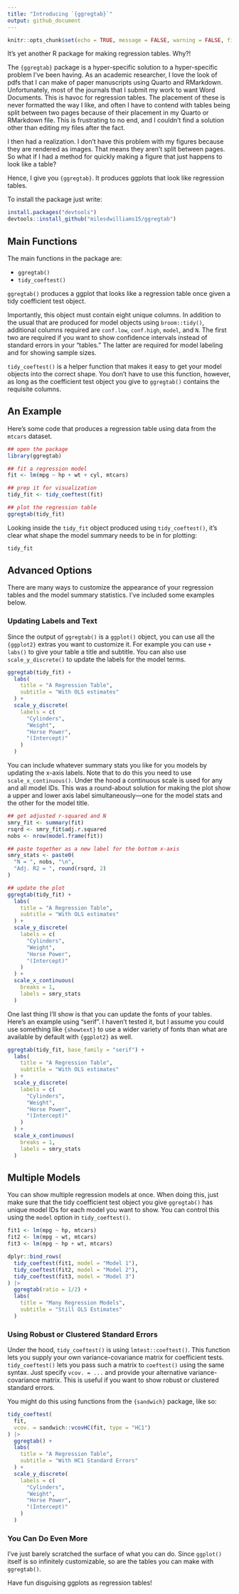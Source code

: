 ```yaml
---
title: "Introducing `{ggregtab}`"
output: github_document
---
```


```r
knitr::opts_chunk$set(echo = TRUE, message = FALSE, warning = FALSE, fig.height = 4, fig.width = 4)
```

It's yet another R package for making regression tables. Why?!

The `{ggregtab}` package is a hyper-specific solution to a hyper-specific problem I've been having. As an academic researcher, I love the look of pdfs that I can make of paper manuscripts using Quarto and RMarkdown. Unfortunately, most of the journals that I submit my work to want Word Documents. This is havoc for regression tables. The placement of these is never formatted the way I like, and often I have to contend with tables being split between two pages because of their placement in my Quarto or RMarkdown file. This is frustrating to no end, and I couldn't find a solution other than editing my files after the fact.

I then had a realization. I don't have this problem with my figures because they are rendered as images. That means they aren't split between pages. So what if I had a method for quickly making a figure that just happens to look like a table?

Hence, I give you `{ggregtab}`. It produces ggplots that look like regression tables.

To install the package just write:

```r
install.packages("devtools")
devtools::install_github("milesdwilliams15/ggregtab")
```

## Main Functions

The main functions in the package are:

- `ggregtab()`
- `tidy_coeftest()`

`ggregtab()` produces a ggplot that looks like a regression table once given a tidy coefficient test object.

Importantly, this object must contain eight unique columns. In addition to the usual that are produced for model objects using `broom::tidy()`, additional columns required are `conf.low`, `conf.high`, `model`, and `N`. The first two are required if you want to show confidence intervals instead of standard errors in your "tables." The latter are required for model labeling and for showing sample sizes.

`tidy_coeftest()` is a helper function that makes it easy to get your model objects into the correct shape. You don't have to use this function, however, as long as the coefficient test object you give to `ggregtab()` contains the requisite columns.

## An Example

Here's some code that produces a regression table using data from the `mtcars` dataset.

```r
## open the package
library(ggregtab)

## fit a regression model
fit <- lm(mpg ~ hp + wt + cyl, mtcars)

## prep it for visualization
tidy_fit <- tidy_coeftest(fit)

## plot the regression table
ggregtab(tidy_fit)
```

Looking inside the `tidy_fit` object produced using `tidy_coeftest()`, it's clear what shape the model summary needs to be in for plotting:

```r
tidy_fit
```


## Advanced Options

There are many ways to customize the appearance of your regression tables and the model summary statistics. I've included some examples below.

### Updating Labels and Text

Since the output of `ggregtab()` is a `ggplot()` object, you can use all the `{ggplot2}` extras you want to customize it. For example you can use `+ labs()` to give your table a title and subtitle. You can also use `scale_y_discrete()` to update the labels for the model terms.

```r
ggregtab(tidy_fit) +
  labs(
    title = "A Regression Table",
    subtitle = "With OLS estimates"
  ) +
  scale_y_discrete(
    labels = c(
      "Cylinders",
      "Weight",
      "Horse Power",
      "(Intercept)"
    )
  )
```

You can include whatever summary stats you like for you models by updating the x-axis labels. Note that to do this you need to use `scale_x_continuous()`. Under the hood a continuous scale is used for any and all model IDs. This was a round-about solution for making the plot show a upper and lower axis label simultaneously---one for the model stats and the other for the model title.

```r
## get adjusted r-squared and N
smry_fit <- summary(fit)
rsqrd <- smry_fit$adj.r.squared
nobs <- nrow(model.frame(fit))

## paste together as a new label for the bottom x-axis
smry_stats <- paste0(
  "N = ", nobs, "\n",
  "Adj. R2 = ", round(rsqrd, 2)
)

## update the plot
ggregtab(tidy_fit) +
  labs(
    title = "A Regression Table",
    subtitle = "With OLS estimates"
  ) +
  scale_y_discrete(
    labels = c(
      "Cylinders",
      "Weight",
      "Horse Power",
      "(Intercept)"
    )
  ) +
  scale_x_continuous(
    breaks = 1,
    labels = smry_stats
  )
```

One last thing I'll show is that you can update the fonts of your tables. Here's an example using "serif". I haven't tested it, but I assume you could use something like `{showtext}` to use a wider variety of fonts than what are available by default with `{ggplot2}` as well.

```r
ggregtab(tidy_fit, base_family = "serif") +
  labs(
    title = "A Regression Table",
    subtitle = "With OLS estimates"
  ) +
  scale_y_discrete(
    labels = c(
      "Cylinders",
      "Weight",
      "Horse Power",
      "(Intercept)"
    )
  ) +
  scale_x_continuous(
    breaks = 1,
    labels = smry_stats
  )
```

## Multiple Models

You can show multiple regression models at once. When doing this, just make sure that the tidy coefficient test object you give `ggregtab()` has unique model IDs for each model you want to show. You can control this using the `model` option in `tidy_coeftest()`.

```r
fit1 <- lm(mpg ~ hp, mtcars)
fit2 <- lm(mpg ~ wt, mtcars)
fit3 <- lm(mpg ~ hp + wt, mtcars)

dplyr::bind_rows(
  tidy_coeftest(fit1, model = "Model 1"),
  tidy_coeftest(fit2, model = "Model 2"),
  tidy_coeftest(fit3, model = "Model 3")
) |>
  ggregtab(ratio = 1/2) +
  labs(
    title = "Many Regression Models",
    subtitle = "Still OLS Estimates"
  ) 
```

### Using Robust or Clustered Standard Errors

Under the hood, `tidy_coeftest()` is using `lmtest::coeftest()`. This function lets you supply your own variance-covariance matrix for coefficient tests. `tidy_coeftest()` lets you pass such a matrix to `coeftest()` using the same syntax. Just specify `vcov. = ...` and provide your alternative variance-covariance matrix. This is useful if you want to show robust or clustered standard errors.

You might do this using functions from the `{sandwich}` package, like so:

```r
tidy_coeftest(
  fit,
  vcov. = sandwich::vcovHC(fit, type = "HC1")
) |>
  ggregtab() +
  labs(
    title = "A Regression Table",
    subtitle = "With HC1 Standard Errors"
  ) +
  scale_y_discrete(
    labels = c(
      "Cylinders",
      "Weight",
      "Horse Power",
      "(Intercept)"
    )
  )
```

### You Can Do Even More

I've just barely scratched the surface of what you can do. Since `ggplot()` itself is so infinitely customizable, so are the tables you can make with `ggregtab()`.

Have fun disguising ggplots as regression tables!